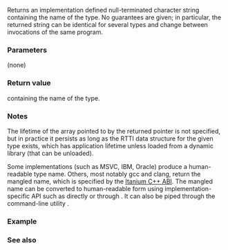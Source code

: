 {{cpp/types/type_info/title|name}}
{{cpp/types/type_info/navbar}}
{{dcl begin}}
{{dcla|anchor=no|noexcept=c++11|1=
const char* name() const;
}}
{{dcl end}}

Returns an implementation defined null-terminated character string containing the name of the type. No guarantees are given; in particular, the returned string can be identical for several types and change between invocations of the same program.

===Parameters===
(none)

===Return value===
{{lt|cpp/string/byte|Null-terminated character string}} containing the name of the type.

===Notes===
The lifetime of the array pointed to by the returned pointer is not specified, but in practice it persists as long as the RTTI data structure for the given type exists, which has application lifetime unless loaded from a dynamic library (that can be unloaded).

Some implementations (such as MSVC, IBM, Oracle) produce a human-readable type name. Others, most notably gcc and clang, return the mangled name, which is specified by the [https://itanium-cxx-abi.github.io/cxx-abi/abi.html#typeid Itanium C++ ABI]. The mangled name can be converted to human-readable form using implementation-specific API such as [https://gcc.gnu.org/onlinedocs/libstdc++/manual/ext_demangling.html {{tt|abi::__cxa_demangle}}] directly or through [https://www.boost.org/doc/libs/release/libs/core/doc/html/core/demangle.html {{tt|boost::core::demangle}}]. It can also be piped through the command-line utility {{c|c++filt -t}}.

===Example===
{{example
|code=
#include &lt;boost/core/demangle.hpp&gt;
#include &lt;cstdlib&gt;
#include &lt;iostream&gt;
#include &lt;string&gt;
#include &lt;typeinfo&gt;

struct Base { virtual ~Base() = default; };
struct Derived : Base {};

int main()
{
    Base b1;
    Derived d1;

    const Base* pb = &amp;b1;
    std::cout &lt;&lt; typeid(*pb).name() &lt;&lt; '\n';
    pb = &amp;d1;
    std::cout &lt;&lt; typeid(*pb).name() &lt;&lt; '\n';

    std::string real_name = boost::core::demangle(typeid(pb).name());
    std::cout &lt;&lt; typeid(pb).name() &lt;&lt; " =&gt; " &lt;&lt; real_name &lt;&lt; '\n';

    std::cout &lt;&lt; "c++filt =&gt; " &lt;&lt; std::flush;
    std::string s = typeid(pb).name();
    std::system(("c++filt -t " + s).data());
}
|p=true
|output=
// GCC/Clang:
4Base
7Derived
PK4Base =&gt; Base const*
c++filt =&gt; Base const*

// MSVC:
struct Base
struct Derived
struct Base const * __ptr64 =&gt; struct Base const * __ptr64
}}

===See also===
{{dsc begin}}
{{dsc inc|cpp/types/type_info/dsc hash_code}}
{{dsc end}}

{{langlinks|de|es|fr|it|ja|pt|ru|zh}}